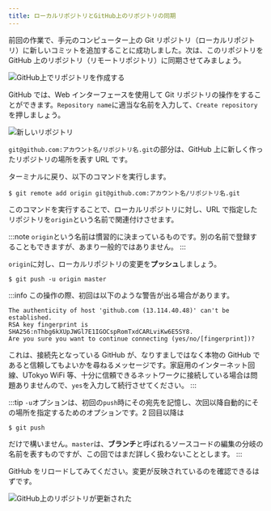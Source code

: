```yaml
---
title: ローカルリポジトリとGitHub上のリポジトリの同期
---
```


前回の作業で、手元のコンピューター上の Git リポジトリ（ローカルリポジトリ）に新しいコミットを追加することに成功しました。次は、このリポジトリを GitHub 上のリポジトリ（リモートリポジトリ）に同期させてみましょう。

![GitHub上でリポジトリを作成する](10/new-repository.png)

GitHub では、Web インターフェースを使用して Git リポジトリの操作をすることができます。`Repository name`に適当な名前を入力して、`Create repository`を押しましょう。

![新しいリポジトリ](10/repository-created.png)

`git@github.com:アカウント名/リポジトリ名.git`の部分は、GitHub 上に新しく作ったリポジトリの場所を表す URL です。

ターミナルに戻り、以下のコマンドを実行します。

```
$ git remote add origin git@github.com:アカウント名/リポジトリ名.git
```

このコマンドを実行することで、ローカルリポジトリに対し、URL で指定したリポジトリを`origin`という名前で関連付けさせます。

:::note
`origin`という名前は慣習的に決まっているものです。別の名前で登録することもできますが、あまり一般的ではありません。
:::

`origin`に対し、ローカルリポジトリの変更を**プッシュ**しましょう。

```
$ git push -u origin master
```

:::info
この操作の際、初回は以下のような警告が出る場合があります。

```
The authenticity of host 'github.com (13.114.40.48)' can't be established.
RSA key fingerprint is SHA256:nThbg6kXUpJWGl7E1IGOCspRomTxdCARLviKw6E5SY8.
Are you sure you want to continue connecting (yes/no/[fingerprint])?
```

これは、接続先となっている GitHub が、なりすましではなく本物の GitHub であると信頼してもよいかを尋ねるメッセージです。家庭用のインターネット回線、UTokyo WiFi 等、十分に信頼できるネットワークに接続している場合は問題ありませんので、`yes`を入力して続行させてください。
:::

:::tip
`-u`オプションは、初回の`push`時にその宛先を記憶し、次回以降自動的にその場所を指定するためのオプションです。2 回目以降は

```
$ git push
```

だけで構いません。`master`は、**ブランチ**と呼ばれるソースコードの編集の分岐の名前を表すものですが、この回ではまだ詳しく扱わないこととします。
:::

GitHub をリロードしてみてください。変更が反映されているのを確認できるはずです。

![GitHub上のリポジトリが更新された](10/github-updated.png)
